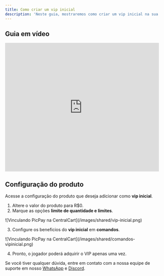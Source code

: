 ```yaml
---
title: Como criar um vip inicial
description: 'Neste guia, mostraremos como criar um vip inicial na sua loja.'
---
```

## Guia em vídeo

<iframe
  width="100%"
  height="422"
  src="https://www.youtube.com/embed/fsrbDqgGsoc?si=7WA78iBx04jxZ63m"
  title="YouTube video player"
  frameborder="0"
  allow="accelerometer; autoplay; clipboard-write; encrypted-media; gyroscope; picture-in-picture"
  allowfullscreen
></iframe>


## Configuração do produto
Acesse a configuração do produto que deseja adicionar como **vip inicial**.

1. Altere o valor do produto para R$0.
2. Marque as opções **limite de quantidade e limites**.

<Frame>
  ![Vinculando PicPay na CentralCart](/images/shared/vip-inicial.png)
</Frame>

3. Configure os beneficios do **vip inicial** em **comandos**.
<Frame>
  ![Vinculando PicPay na CentralCart](/images/shared/comandos-vipinicial.png)
</Frame>

4. Pronto, o jogador poderá adquirir o VIP apenas uma vez.

<Check>Se você tiver qualquer dúvida, entre em contato com a nossa equipe de suporte
em nosso [WhatsApp](https://api.whatsapp.com/send/?phone=5515992647447&text=Ol%C3%A1%2C+tenho+d%C3%BAvidas+sobre+a+CentralCart&type=phone_number&app_absent=0) 
e [Discord](https://centralcart.com.br/discord).</Check>
